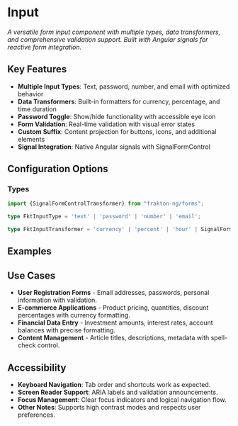 
<Meta of={stories} />

# Input

_A versatile form input component with multiple types, data transformers, and comprehensive validation support. Built with Angular signals for reactive form integration._

## Key Features

- **Multiple Input Types**: Text, password, number, and email with optimized behavior
- **Data Transformers**: Built-in formatters for currency, percentage, and time duration
- **Password Toggle**: Show/hide functionality with accessible eye icon
- **Form Validation**: Real-time validation with visual error states
- **Custom Suffix**: Content projection for buttons, icons, and additional elements
- **Signal Integration**: Native Angular signals with SignalFormControl

## Configuration Options

<ArgTypes/>

### Types

```typescript
import {SignalFormControlTransformer} from "frakton-ng/forms";

type FktInputType = 'text' | 'password' | 'number' | 'email';

type FktInputTransformer = 'currency' | 'percent' | 'hour' | SignalFormControlTransformer;
```

## Examples

<StoryDoc of={stories.BasicInput} code={rawExamples.basicExampleComponent}/>
<StoryDoc of={stories.PasswordField} code={rawExamples.passwordExampleComponent}/>
<StoryDoc of={stories.NumericField} code={rawExamples.numberExampleComponent}/>
<StoryDoc of={stories.EmailField} code={rawExamples.emailExampleComponent}/>
<StoryDoc of={stories.CurrencyTransformer} code={rawExamples.currencyExampleComponent}/>
<StoryDoc of={stories.PercentTransformer} code={rawExamples.percentExampleComponent}/>
<StoryDoc of={stories.HourTransformer} code={rawExamples.hourExampleComponent}/>
<StoryDoc of={stories.WithValidation} code={rawExamples.validationExampleComponent}/>
<StoryDoc of={stories.DisabledState} code={rawExamples.disabledExampleComponent}/>
<StoryDoc of={stories.WithCustomSuffix} code={rawExamples.suffixExampleComponent}/>
<StoryDoc of={stories.FormIntegration} code={rawExamples.formIntegrationExampleComponent}/>

## Use Cases
- **User Registration Forms** - Email addresses, passwords, personal information with validation.
- **E-commerce Applications** - Product pricing, quantities, discount percentages with currency formatting.
- **Financial Data Entry** - Investment amounts, interest rates, account balances with precise formatting.
- **Content Management** - Article titles, descriptions, metadata with spell-check control.

## Accessibility
- **Keyboard Navigation**: Tab order and shortcuts work as expected.
- **Screen Reader Support**: ARIA labels and validation announcements.
- **Focus Management**: Clear focus indicators and logical navigation flow.
- **Other Notes**: Supports high contrast modes and respects user preferences.

